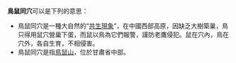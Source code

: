 '''鳥鼠同穴'''可以是下列的意思：

*鳥鼠同穴是一種大自然的“[[共生|共生現象]]”，在中國西部高原，因缺乏大樹築巢，鳥只得用鼠穴營巢下蛋，而鼠以鳥為它們報警，謹防老鷹侵犯。鼠在穴內，鳥在穴外，各自生育，不相侵害。
*鳥鼠同穴是指[[鳥鼠山|鳥鼠山]]，位於甘肅省中部。

{{disambig|N|Cat=四字消歧义}}